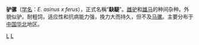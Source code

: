 {{expand|time=2014-10-24T12:04:36+00:00}}
{{unreferenced|time=2014-10-24T12:04:36+00:00}}
{{Hybridbox
| genus=Equus
| species1 = asinus
| species2 = ferus
| status = DOM
| image =Old_hinny_in_Oklahoma.jpg
| synonyms = <center>'''''Equus mulus'''''
}}
'''驴骡'''（[[学名|学名]]：''E. asinus x ferus''），正式名稱“'''駃騠'''”。[[雌|雌]][[驴|驴]]和[[雄|雄]][[马|马]]的种间杂种。外貌似驴。耐粗饲，适应性和抗病能力强，挽力大而持久，但不及[[马骡|马骡]]。主要分布于[[中国|中国]][[华北|华北]]地区。

{{mammal-stub}}

[[Category:杂交种|L]]
[[Category:马属|L]]